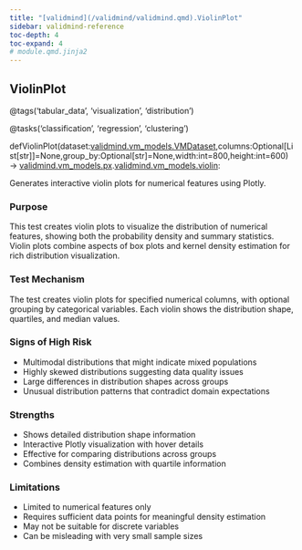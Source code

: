 ```yaml
---
title: "[validmind](/validmind/validmind.qmd).ViolinPlot"
sidebar: validmind-reference
toc-depth: 4
toc-expand: 4
# module.qmd.jinja2
---
```


<!-- function.qmd.jinja2 -->

## ViolinPlot<span class="suffix"></span>

<!-- signatures.jinja2 -->

::: {.signature}

<span class="decorators"><span class="decorator">@<span class="n">tags(<span class="s">'tabular_data'</span>, <span class="s">'visualization'</span>, <span class="s">'distribution'</span>)</span></span>

<span class="decorator">@<span class="n">tasks(<span class="s">'classification'</span>, <span class="s">'regression'</span>, <span class="s">'clustering'</span>)</span></span> </span>

<span class="kw">def</span><span class="name">ViolinPlot</span>(<span class="params"><span class="n">dataset</span><span class="p">:</span><a href="/validmind/validmind/vm_models.qmd#vmdataset">validmind.vm_models.VMDataset</a><span class="muted">,</span></span><span class="params"><span class="n">columns</span><span class="p">:</span><span class="n">Optional</span><span class="p">\[</span><span class="n">List</span><span class="p">\[</span><span class="nb">str</span><span class="p">\]</span><span class="p">\]</span><span class="o">=</span><span class="kc">None</span><span class="muted">,</span></span><span class="params"><span class="n">group_by</span><span class="p">:</span><span class="n">Optional</span><span class="p">\[</span><span class="nb">str</span><span class="p">\]</span><span class="o">=</span><span class="kc">None</span><span class="muted">,</span></span><span class="params"><span class="n">width</span><span class="p">:</span><span class="nb">int</span><span class="o">=</span><span class="kc">800</span><span class="muted">,</span></span><span class="params"><span class="n">height</span><span class="p">:</span><span class="nb">int</span><span class="o">=</span><span class="kc">600</span></span>)<span class="p"> → </span><span class="return-annotation"><a href="/validmind/validmind/vm_models.qmd#px">validmind.vm_models.px</a>.<a href="/validmind/validmind/vm_models.qmd#violin">validmind.vm_models.violin</a></span>:

:::

<!-- docstring.jinja2 -->

Generates interactive violin plots for numerical features using Plotly.

### Purpose

This test creates violin plots to visualize the distribution of numerical features, showing both the probability density and summary statistics. Violin plots combine aspects of box plots and kernel density estimation for rich distribution visualization.

### Test Mechanism

The test creates violin plots for specified numerical columns, with optional grouping by categorical variables. Each violin shows the distribution shape, quartiles, and median values.

### Signs of High Risk

- Multimodal distributions that might indicate mixed populations
- Highly skewed distributions suggesting data quality issues
- Large differences in distribution shapes across groups
- Unusual distribution patterns that contradict domain expectations

### Strengths

- Shows detailed distribution shape information
- Interactive Plotly visualization with hover details
- Effective for comparing distributions across groups
- Combines density estimation with quartile information

### Limitations

- Limited to numerical features only
- Requires sufficient data points for meaningful density estimation
- May not be suitable for discrete variables
- Can be misleading with very small sample sizes
